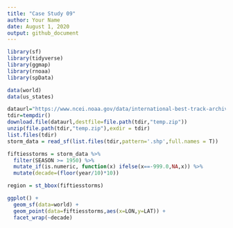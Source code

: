 ```yaml
---
title: "Case Study 09"
author: Your Name
date: August 1, 2020
output: github_document
---
```


``` r
library(sf)
library(tidyverse)
library(ggmap)
library(rnoaa)
library(spData)
```
 
``` r
data(world)
data(us_states)
```

```r
dataurl="https://www.ncei.noaa.gov/data/international-best-track-archive-for-climate-stewardship-ibtracs/v04r00/access/shapefile/IBTrACS.NA.list.v04r00.points.zip"
tdir=tempdir()
download.file(dataurl,destfile=file.path(tdir,"temp.zip"))
unzip(file.path(tdir,"temp.zip"),exdir = tdir)
list.files(tdir)
storm_data = read_sf(list.files(tdir,pattern='.shp',full.names = T))
```

```r
fiftiesstorms = storm_data %>%
  filter(SEASON >= 1950) %>%
  mutate_if(is.numeric, function(x) ifelse(x==-999.0,NA,x)) %>%
  mutate(decade=(floor(year/10)*10))            
```

```r
region = st_bbox(fiftiesstorms)
```

```r
ggplot() +
  geom_sf(data=world) +
  geom_point(data=fiftiesstorms,aes(x=LON,y=LAT)) +
  facet_wrap(~decade)
```

```
 
```